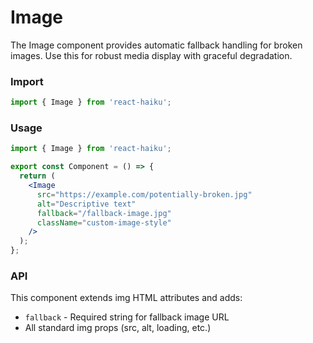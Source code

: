 # Image

The Image component provides automatic fallback handling for broken images. Use this for robust media display with graceful degradation.

### Import

```jsx
import { Image } from 'react-haiku';
```

### Usage


<UseImageDemo />

```jsx
import { Image } from 'react-haiku';

export const Component = () => {
  return (
    <Image
      src="https://example.com/potentially-broken.jpg"
      alt="Descriptive text"
      fallback="/fallback-image.jpg"
      className="custom-image-style"
    />
  );
};
```

### API

This component extends img HTML attributes and adds:

- `fallback` - Required string for fallback image URL
- All standard img props (src, alt, loading, etc.)
